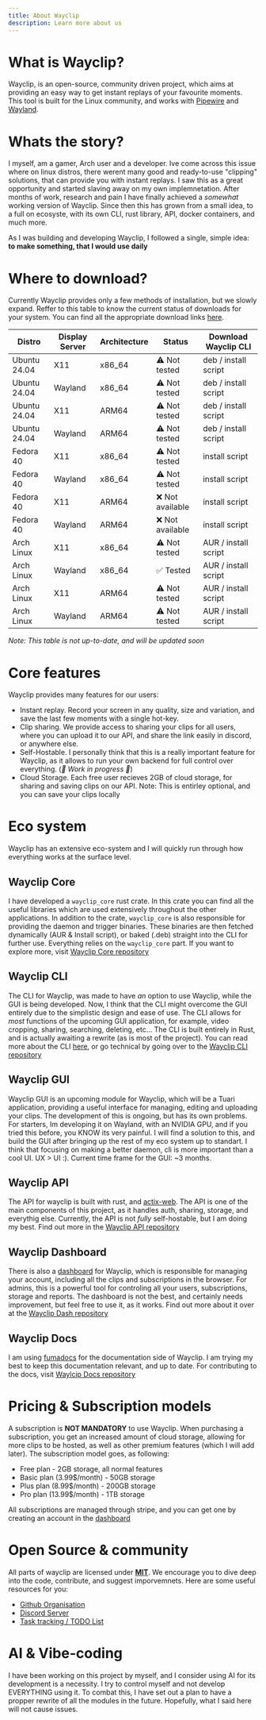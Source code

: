 ```yaml
---
title: About Wayclip
description: Learn more about us
---
```


# What is Wayclip?

Wayclip, is an open-source, community driven project, which aims at providing an easy way to get instant replays of your favourite moments. This tool is built for the Linux community, and works with [Pipewire](https://pipewire.org/) and [Wayland](https://wayland.freedesktop.org/).

# Whats the story?

I myself, am a gamer, Arch user and a developer. Ive come across this issue where on linux distros, there werent many good and ready-to-use "clipping" solutions, that can provide you with instant replays.
I saw this as a great opportunity and started slaving away on my own implemnetation. After months of work, research and pain I have finally achieved a *somewhat* working version of Wayclip.
Since then this has grown from a small idea, to a full on ecosyste, with its own CLI, rust library, API, docker containers, and much more.

As I was building and developing Wayclip, I followed a single, simple idea: **to make something, that I would use daily**

# Where to download?

Currently Wayclip provides only a few methods of installation, but we slowly expand. Reffer to this table to know the current status of downloads for your system. You can find all the appropriate download links [here](/download).


| Distro          | Display Server | Architecture | Status       | Download Wayclip CLI        |
|-----------------|---------------|-------------|-------------|-----------------------------|
| Ubuntu 24.04    | X11           | x86_64      | ⚠ Not tested  | deb / install script       |
| Ubuntu 24.04    | Wayland       | x86_64      | ⚠ Not tested  | deb / install script       |
| Ubuntu 24.04    | X11           | ARM64       | ⚠ Not tested  | deb / install script       |
| Ubuntu 24.04    | Wayland       | ARM64       | ⚠ Not tested  | deb / install script       |
| Fedora 40       | X11           | x86_64      | ⚠ Not tested  | install script             |
| Fedora 40       | Wayland       | x86_64      | ⚠ Not tested  | install script             |
| Fedora 40       | X11           | ARM64       | ❌ Not available | install script             |
| Fedora 40       | Wayland       | ARM64       | ❌ Not available | install script             |
| Arch Linux      | X11           | x86_64      | ⚠ Not tested  | AUR / install script       |
| Arch Linux      | Wayland       | x86_64      | ✅ Tested      | AUR / install script       |
| Arch Linux      | X11           | ARM64       | ⚠ Not tested  | AUR / install script       |
| Arch Linux      | Wayland       | ARM64       | ⚠ Not tested  | AUR / install script       |

*Note: This table is not up-to-date, and will be updated soon*

# Core features

Wayclip provides many features for our users:
- Instant replay. Record your screen in any quality, size and variation, and save the last few moments with a single hot-key.
- Clip sharing. We provide access to sharing your clips for all users, where you can upload it to our API, and share the link easily in discord, or anywhere else.
- Self-Hostable. I personally think that this is a really important feature for Wayclip, as it allows to run your own backend for full control over everything. (*🚧 Work in progress 🚧*)
- Cloud Storage. Each free user recieves 2GB of cloud storage, for sharing and saving clips on our API. Note: This is entirley optional, and you can save your clips locally

# Eco system

Wayclip has an extensive eco-system and I will quickly run through how everything works at the surface level.

## Wayclip Core

I have developed a `wayclip_core` rust crate. In this crate you can find all the useful libraries which are used extensively throughout the other applications.
In addition to the crate, `wayclip_core` is also responsible for providing the daemon and trigger binaries. These binaries are then fetched dynamically (AUR & Install script),
or baked (.deb) straight into the CLI for further use. Everything relies on the `wayclip_core` part. If you want to explore more, visit [Wayclip Core repository](https://github.com/Wayclip/core)

## Wayclip CLI

The CLI for Wayclip, was made to have *an* option to use Wayclip, while the GUI is being developed. Now, I think that the CLI might overcome the GUI entirely due to the simplistic design and ease of use.
The CLI allows for *most* functions of the upcoming GUI application, for example, video cropping, sharing, searching, deleting, etc... The CLI is built entirely in Rust, and is actually awaiting a rewrite (as is most of the project).
You can read more about the CLI [here](/docs/cli), or go technical by going over to the [Wayclip CLI repository](https://github.com/Wayclip/cli)

## Wayclip GUI

Wayclip GUI is an upcoming module for Wayclip, which will be a Tuari application, providing a useful interface for managing, editing and uploading your clips. The development of this is ongoing, but has its own problems.
For starters, Im developing it on Wayland, with an NVIDIA GPU, and if you tried this before, you KNOW its very painful. I will find a solution to this, and build the GUI after bringing up the rest of my eco system up to standart.
I think that focusing on making a better daemon, cli is more important than a cool UI. UX > UI :).
Current time frame for the GUI: ~3 months.

## Wayclip API

The API for wayclip is built with rust, and [actix-web](https://actix.rs/). The API is one of the main components of this project, as it handles auth, sharing, storage, and everythig else.
Currently, the API is not *fully* self-hostable, but I am doing my best. Find out more in the [Wayclip API repository](https://github.com/Wayclip/api)

## Wayclip Dashboard

There is also a [dashboard](https://dash.wayclip.com) for Wayclip, which is responsible for managing your account, including all the clips and subscriptions in the browser. For admins, this is a powerful tool for controling all your users, subscriptions, storage and reports.
The dashboard is not the best, and certainly needs improvement, but feel free to use it, as it works. Find out more about it over at the [Wayclip Dash repository](https://github.com/Wayclip/dash)


## Wayclip Docs

I am using [fumadocs](https://fumadocs.dev/) for the documentation side of Wayclip. I am trying my best to keep this documentation relevant, and up to date. For contributing to the docs, visit [Waylcip Docs repository](https://github.com/Wayclip/docs)

# Pricing & Subscription models

A subscription is **NOT MANDATORY** to use Wayclip. When purchasing a subscription, you get an increased amount of cloud storage, allowing for more clips to be hosted, as well as other premium features (which I will add later).
The subscription model goes, as following:

- Free plan - 2GB storage, all normal features
- Basic plan (3.99$/month) - 50GB storage
- Plus plan (8.99$/month) - 200GB storage
- Pro plan (13.99$/month) - 1TB storage

All subscriptions are managed through stripe, and you can get one by creating an account in the [dashboard](https://dash.wayclip.com)

# Open Source & community

All parts of wayclip are licensed under [**MIT**](https://github.com/Wayclip/core/blob/main/LICENSE). We encourage you to dive deep into the code, contribute, and suggest imporvemnets. Here are some useful resources for you:

- [Github Organisation](https://github.com/Wayclip)
- [Discord Server](https://discord.gg/BrXAHknFE6)
- [Task tracking / TODO List](https://github.com/orgs/Wayclip/projects/1)

# AI & Vibe-coding

I have been working on this project by myself, and I consider using AI for its development is a necessity. I try to control myself and not develop EVERYTHING using it. To combat this, I have set out a plan to have a propper rewrite of all the modules in the future.
Hopefully, what I said here will not cause issues.

